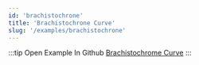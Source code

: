 ```yaml
---
id: 'brachistochrone'
title: 'Brachistochrone Curve'
slug: '/examples/brachistochrone'
---
```


<README />

:::tip Open Example In Github
[Brachistochrome Curve](https://github.com/facebookresearch/diffkt/tree/main/kotlin/examples/src/main/kotlin/examples/brachistochrone)
:::